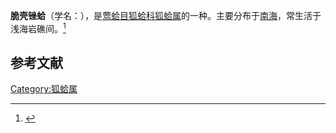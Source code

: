 {{Speciesbox
| name = 脆壳锉蛤
| image = 
| image_width = 
| genus = Lima
| species = fraglis
| authority = Chemnitz
}}
'''脆壳锉蛤'''（学名：''{{lang|la|Lima fraglis}}''），是[[莺蛤目|莺蛤目]][[狐蛤科|狐蛤科]][[狐蛤属|狐蛤属]]的一种。主要分布于[[南海|南海]]，常生活于浅海岩礁间。<ref>{{cite web|url=http://shell.sinica.edu.tw/chinese/shellbase_detail.php?science_no=7360|title=国际贝库：脆壳锉蛤|publisher=台湾贝类资料库|accessdate=2009-08-11|archive-date=2016-03-04|archive-url=https://web.archive.org/web/20160304102249/http://shell.sinica.edu.tw/chinese/shellbase_detail.php?science_no=7360|dead-url=no}}</ref>

== 参考文献 ==
{{reflist}}

[[Category:狐蛤属|Category:狐蛤属]]